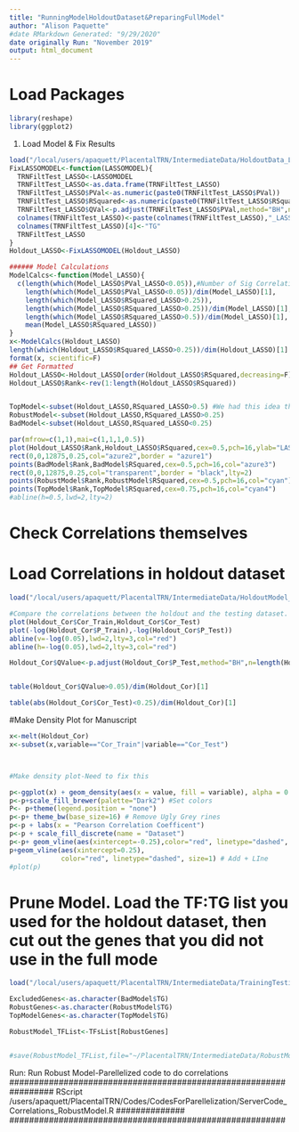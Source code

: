 ```yaml
---
title: "RunningModelHoldoutDataset&PreparingFullModel"
author: "Alison Paquette"
#date RMarkdown Generated: "9/29/2020"
date originally Run: "November 2019"
output: html_document
---
```


# Load Packages
```r
library(reshape)
library(ggplot2)
```


1. Load Model & Fix Results
```r
load("/local/users/apaquett/PlacentalTRN/IntermediateData/HoldoutData_LASSO.RData")
FixLASSOMODEL<-function(LASSOMODEL){
  TRNFiltTest_LASSO<-LASSOMODEL
  TRNFiltTest_LASSO<-as.data.frame(TRNFiltTest_LASSO)
  TRNFiltTest_LASSO$PVal<-as.numeric(paste0(TRNFiltTest_LASSO$PVal))
  TRNFiltTest_LASSO$RSquared<-as.numeric(paste0(TRNFiltTest_LASSO$RSquared))
  TRNFiltTest_LASSO$QVal<-p.adjust(TRNFiltTest_LASSO$PVal,method="BH",n=dim(TRNFiltTest_LASSO)[1])
  colnames(TRNFiltTest_LASSO)<-paste(colnames(TRNFiltTest_LASSO),"_LASSO",sep="")
  colnames(TRNFiltTest_LASSO)[4]<-"TG"
  TRNFiltTest_LASSO
}
Holdout_LASSO<-FixLASSOMODEL(Holdout_LASSO)
```



```r

###### Model Calculations
ModelCalcs<-function(Model_LASSO){
  c(length(which(Model_LASSO$PVal_LASSO<0.05)),#Number of Sig Correlations
    length(which(Model_LASSO$PVal_LASSO<0.05))/dim(Model_LASSO)[1],
    length(which(Model_LASSO$RSquared_LASSO>0.25)),
    length(which(Model_LASSO$RSquared_LASSO>0.25))/dim(Model_LASSO)[1],
    length(which(Model_LASSO$RSquared_LASSO>0.5))/dim(Model_LASSO)[1],
    mean(Model_LASSO$RSquared_LASSO))
}
x<-ModelCalcs(Holdout_LASSO)
length(which(Holdout_LASSO$RSquared_LASSO>0.25))/dim(Holdout_LASSO)[1]
format(x, scientific=F)
## Get Formatted
Holdout_LASSO<-Holdout_LASSO[order(Holdout_LASSO$RSquared,decreasing=F),]
Holdout_LASSO$Rank<-rev(1:length(Holdout_LASSO$RSquared))


TopModel<-subset(Holdout_LASSO,RSquared_LASSO>0.5) #We had this idea that we were going to create a very high confidence model but we never actually executedthis
RobustModel<-subset(Holdout_LASSO,RSquared_LASSO>0.25)
BadModel<-subset(Holdout_LASSO,RSquared_LASSO<0.25)

par(mfrow=c(1,1),mai=c(1,1,1,0.5))
plot(Holdout_LASSO$Rank,Holdout_LASSO$RSquared,cex=0.5,pch=16,ylab="LASSO OOS R2",ylim=c(0,1),las=1)
rect(0,0,12875,0.25,col="azure2",border = "azure1")
points(BadModel$Rank,BadModel$RSquared,cex=0.5,pch=16,col="azure3")
rect(0,0,12875,0.25,col="transparent",border = "black",lty=2)
points(RobustModel$Rank,RobustModel$RSquared,cex=0.5,pch=16,col="cyan")
points(TopModel$Rank,TopModel$RSquared,cex=0.75,pch=16,col="cyan4")
#abline(h=0.5,lwd=2,lty=2)
```



# Check Correlations themselves

# Load Correlations in holdout dataset 

```r
load("/local/users/apaquett/PlacentalTRN/IntermediateData/HoldoutModel_CorrResults.RData")

#Compare the correlations between the holdout and the testing dataset. SHould be vey simialar
plot(Holdout_Cor$Cor_Train,Holdout_Cor$Cor_Test)
plot(-log(Holdout_Cor$P_Train),-log(Holdout_Cor$P_Test))
abline(v=-log(0.05),lwd=2,lty=3,col="red")
abline(h=-log(0.05),lwd=2,lty=3,col="red")

Holdout_Cor$QValue<-p.adjust(Holdout_Cor$P_Test,method="BH",n=length(Holdout_Cor$P_Test))


table(Holdout_Cor$QValue>0.05)/dim(Holdout_Cor)[1]

table(abs(Holdout_Cor$Cor_Test)<0.25)/dim(Holdout_Cor)[1]


```

#Make Density Plot for Manuscript

```r
x<-melt(Holdout_Cor)
x<-subset(x,variable=="Cor_Train"|variable=="Cor_Test")



#Make density plot-Need to fix this

p<-ggplot(x) + geom_density(aes(x = value, fill = variable), alpha = 0.4)
p<-p+scale_fill_brewer(palette="Dark2") #Set colors
P<- p+theme(legend.position = "none")
p<-p+ theme_bw(base_size=16) # Remove Ugly Grey rines
p<-p + labs(x = "Pearson Correlation Coefficent")
p<-p + scale_fill_discrete(name = "Dataset")
p<-p+ geom_vline(aes(xintercept=-0.25),color="red", linetype="dashed", size=1)
p+geom_vline(aes(xintercept=0.25),
             color="red", linetype="dashed", size=1) # Add + LIne
#plot(p)

```



# Prune Model.  Load the TF:TG list you used for the holdout dataset, then cut out the genes that you did not use in the full mode
```r
load("/local/users/apaquett/PlacentalTRN/IntermediateData/TrainingTesting_ProcessedModelForHoldout.RData")

ExcludedGenes<-as.character(BadModel$TG)
RobustGenes<-as.character(RobustModel$TG)
TopModelGenes<-as.character(TopModel$TG)

RobustModel_TFList<-TFsList[RobustGenes]


#save(RobustModel_TFList,file="~/PlacentalTRN/IntermediateData/RobustModelTFList.RData")
```

Run: Run Robust Model-Parellelized code to do correlations
########################################################
######### RScript /users/apaquett/PlacentalTRN/Codes/CodesForParellelization/ServerCode_Correlations_RobustModel.R ##############
########################################################